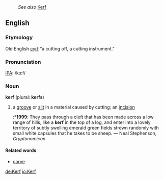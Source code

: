 :''See also'' [[Kerf]]
==English==
=== Etymology ===
Old English [[cyrf]] “a cutting off, a cutting instrument.”

===Pronunciation===
[[IPA]]: /kɜ:f/

===Noun===
'''kerf''' (plural: '''kerfs''')
# a [[groove]] or [[slit]] in a material caused by cutting; an [[incision]]
#:*'''1999''': They pass through a cleft that has been made across a low range of hills, like a '''kerf''' in the top of a log, and enter into a lovely territory of subtly swelling emerald green fields strewn randomly with small white capsules that he takes to be sheep. — Neal Stephenson, ''Cryptonomicon''

==== Related words ====
* [[carve]]


[[de:Kerf]]
[[io:Kerf]]